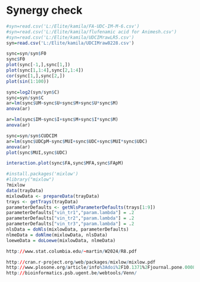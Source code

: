 Synergy check
========================================================

```{r load file}
#syn=read.csv('L:/Elite/kamila/FA-UDC-IM-M-6.csv')
#syn=read.csv('L:/Elite/kamila/flufenamic acid for Animesh.csv')
#syn=read.csv('L:/Elite/kamila/UDCIMrawLR5.csv')
syn=read.csv('L:/Elite/kamila/UDCIMraw8228.csv')
```

```{r dose-response-curve}
sync=syn/syn$F0
sync$F0
plot(sync[-1,],sync[1,])
plot(sync[1,1:4],sync[2,1:4])
cor(sync[1,],sync[2,])
plot(sin(1:100))
```

```{r check U}
sync=log2(syn/syn$C)
sync=syn/syn$C
ar=lm(sync$UM~sync$U+sync$M+sync$U*sync$M)
anova(ar)
```

```{r check I}
ar=lm(sync$IM~sync$I+sync$M+sync$I*sync$M)
anova(ar)
```

```{r UDC}
sync=syn/syn$CUDCIM
ar=lm(sync$UDCpM~sync$MUI+sync$UDC+sync$MUI*sync$UDC)
anova(ar)
plot(sync$MUI,sync$UDC)
```

```{r plot}
interaction.plot(sync$FA,sync$MFA,sync$FApM)
```




```{r check mixlow}
#install.packages('mixlow')
#library("mixlow")
?mixlow
data(trayData)
mixlowData <- prepareData(trayData)
trays <- getTrays(trayData)
parameterDefaults <- getNlsParameterDefaults(trays[1:9])
parameterDefaults["vin_tr1","param.lambda"] = .2
parameterDefaults["vin_tr2","param.lambda"] = .2
parameterDefaults["vin_tr3","param.lambda"] = .2
nlsData = doNls(mixlowData, parameterDefaults) 
nlmeData = doNlme(mixlowData, nlsData)
loeweData = doLoewe(mixlowData, nlmeData)

```

```{r sources}
http://www.stat.columbia.edu/~martin/W2024/R8.pdf

http://cran.r-project.org/web/packages/mixlow/mixlow.pdf
http://www.plosone.org/article/info%3Adoi%2F10.1371%2Fjournal.pone.0008919
http://bioinformatics.psb.ugent.be/webtools/Venn/
```
